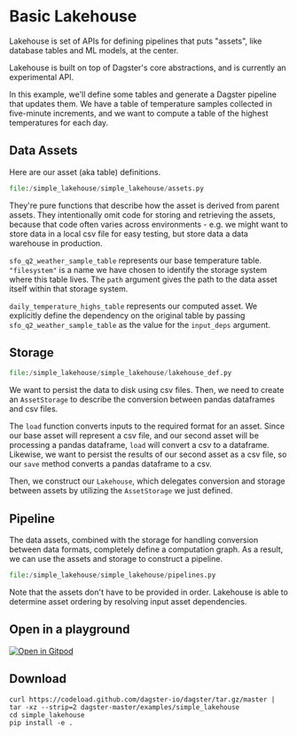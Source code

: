 
<DynamicMetaTags
  title="Basic Lakehouse Example | Dagster"
  description="Lakehouse is set of APIs for defining pipelines that puts assets, like database tables and ML models, at the center."
/>

# Basic Lakehouse

Lakehouse is set of APIs for defining pipelines that puts "assets", like database tables and ML
models, at the center.

Lakehouse is built on top of Dagster's core abstractions, and is currently an experimental API.

In this example, we'll define some tables and generate a Dagster pipeline that updates them.  We
have a table of temperature samples collected in five-minute increments, and we want to compute a
table of the highest temperatures for each day.

## Data Assets

Here are our asset (aka table) definitions.

```python literalinclude caption=assets.py
file:/simple_lakehouse/simple_lakehouse/assets.py
```

They're pure functions that describe how the asset is derived from parent assets.
They intentionally omit code for storing and retrieving the assets, because that code often varies
across environments - e.g. we might want to store data in a local csv file for easy testing, but
store data a data warehouse in production.

`sfo_q2_weather_sample_table` represents our base temperature table. `"filesystem"` is a name we
have chosen to identify the storage system where this table lives. The `path` argument gives
the path to the data asset itself within that storage system.

`daily_temperature_highs_table` represents our computed asset. We explicitly define the dependency
on the original table by passing `sfo_q2_weather_sample_table` as the value for the `input_deps`
argument.

## Storage
```python literalinclude caption=lakehouse_def.py
file:/simple_lakehouse/simple_lakehouse/lakehouse_def.py
```

We want to persist the data to disk using csv files. Then, we need to create an `AssetStorage` to
describe the conversion between pandas dataframes and csv files.

The `load` function converts inputs to the required format for an asset. Since our base asset will
represent a csv file, and our second asset will be processing a pandas dataframe, `load` will
convert a csv to a dataframe. Likewise, we want to persist the results of our
second asset as a csv file, so our `save` method converts a pandas dataframe to a csv.

Then, we construct our `Lakehouse`, which delegates conversion and storage between assets by
utilizing the `AssetStorage` we just defined.

## Pipeline

The data assets, combined with the storage for handling conversion between data formats, completely
define a computation graph. As a result, we can use the assets and storage to construct a pipeline.
```python literalinclude caption=pipelines.py
file:/simple_lakehouse/simple_lakehouse/pipelines.py
```

Note that the assets don't have to be provided in order. Lakehouse is able to determine asset
ordering by resolving input asset dependencies.

## Open in a playground

[![Open in Gitpod](https://gitpod.io/button/open-in-gitpod.svg)](https://gitpod.io/#EXAMPLE=simple_lakehouse/https://github.com/dagster-io/dagster)

## Download

```
curl https://codeload.github.com/dagster-io/dagster/tar.gz/master | tar -xz --strip=2 dagster-master/examples/simple_lakehouse
cd simple_lakehouse
pip install -e .
```
